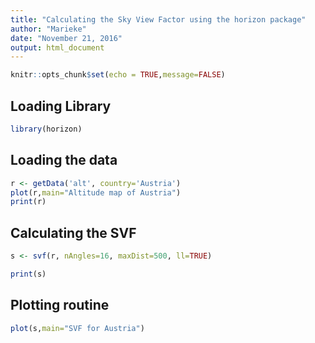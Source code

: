 ```yaml
---
title: "Calculating the Sky View Factor using the horizon package"
author: "Marieke"
date: "November 21, 2016"
output: html_document
---
```


```r
knitr::opts_chunk$set(echo = TRUE,message=FALSE)
```

## Loading Library
```r
library(horizon)
```

## Loading the data
```r
r <- getData('alt', country='Austria')
plot(r,main="Altitude map of Austria")
print(r)

```

## Calculating the SVF

```r
s <- svf(r, nAngles=16, maxDist=500, ll=TRUE)

print(s)
```

## Plotting routine

```r
plot(s,main="SVF for Austria")
```
